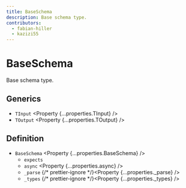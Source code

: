 ```yaml
---
title: BaseSchema
description: Base schema type.
contributors:
  - fabian-hiller
  - kazizi55
---
```



# BaseSchema

Base schema type.

## Generics

- `TInput` <Property {...properties.TInput} />
- `TOutput` <Property {...properties.TOutput} />

## Definition

- `BaseSchema` <Property {...properties.BaseSchema} />
  - `expects` <Property type="string" />
  - `async` <Property {...properties.async} />
  - `_parse` {/* prettier-ignore */}<Property {...properties._parse} />
  - `_types` {/* prettier-ignore */}<Property {...properties._types} />
